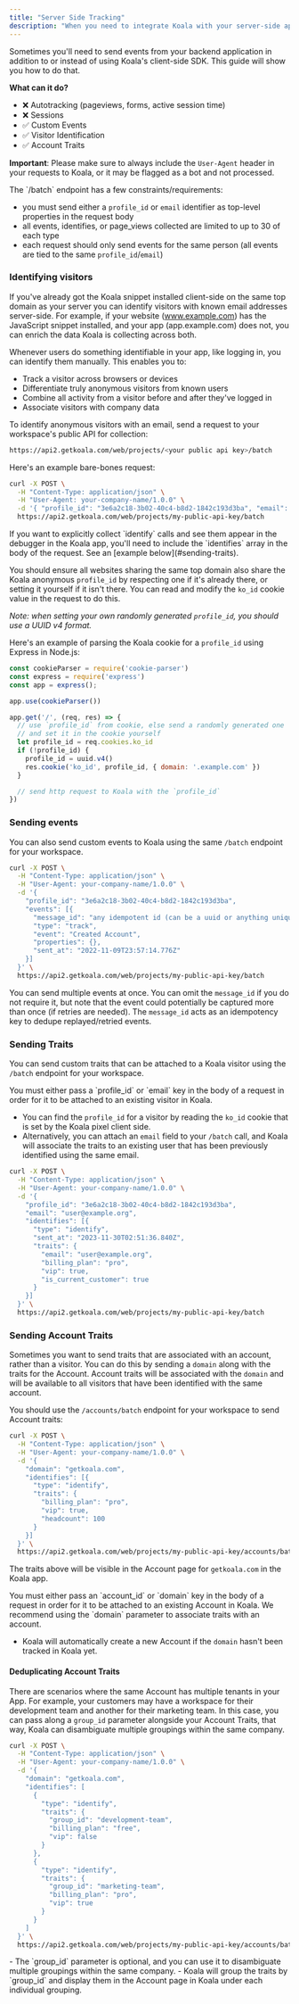 ```yaml
---
title: "Server Side Tracking"
description: "When you need to integrate Koala with your server-side application."
---
```


Sometimes you'll need to send events from your backend application in addition to or instead of using Koala's client-side SDK. This guide will show you how to do that.

**What can it do?**
- ❌ Autotracking (pageviews, forms, active session time)
- ❌ Sessions
- ✅ Custom Events
- ✅ Visitor Identification
- ✅ Account Traits

**Important**: Please make sure to always include the `User-Agent` header in your requests to Koala, or it may be flagged as a bot and not processed.

<Note>
The `/batch` endpoint has a few constraints/requirements: 
  
- you must send either a `profile_id` or `email` identifier as top-level properties in the request body
- all events, identifies, or page_views collected are limited to up to 30 of each type
- each request should only send events for the same person (all events are tied to the same `profile_id`/`email`)
</Note>

### Identifying visitors

If you've already got the Koala snippet installed client-side on the same top domain as your server you can identify visitors with known email addresses server-side. For example, if your website (www.example.com) has the JavaScript snippet installed, and your app (app.example.com) does not, you can enrich the data Koala is collecting across both.

Whenever users do something identifiable in your app, like logging in, you can identify them manually. This enables you to:
- Track a visitor across browsers or devices
- Differentiate truly anonymous visitors from known users
- Combine all activity from a visitor before and after they've logged in
- Associate visitors with company data

To identify anonymous visitors with an email, send a request to your workspace's public API for collection:

```sh Tracking API Endpoint
https://api2.getkoala.com/web/projects/<your public api key>/batch
```

Here's an example bare-bones request:
```sh Example Request
curl -X POST \
  -H "Content-Type: application/json" \
  -H "User-Agent: your-company-name/1.0.0" \
  -d '{ "profile_id": "3e6a2c18-3b02-40c4-b8d2-1842c193d3ba", "email": "person@example.com" }' \
  https://api2.getkoala.com/web/projects/my-public-api-key/batch
```

<Note>
  If you want to explicitly collect `identify` calls and see them appear in the debugger in the Koala app, you'll need to include the `identifies` array in the body of the request. See an [example below](#sending-traits).
</Note>

You should ensure all websites sharing the same top domain also share the Koala anonymous `profile_id` by respecting one if it's already there, or setting it yourself if it isn't there. You can read and modify the `ko_id` cookie value in the request to do this.

*Note: when setting your own randomly generated `profile_id`, you should use a UUID v4 format.*

Here's an example of parsing the Koala cookie for a `profile_id` using Express in Node.js:


```js Node.js Express Example
const cookieParser = require('cookie-parser')
const express = require('express')
const app = express();

app.use(cookieParser())

app.get('/', (req, res) => {
  // use `profile_id` from cookie, else send a randomly generated one
  // and set it in the cookie yourself
  let profile_id = req.cookies.ko_id
  if (!profile_id) {
    profile_id = uuid.v4()
    res.cookie('ko_id', profile_id, { domain: '.example.com' })
  }

  // send http request to Koala with the `profile_id`
})
```

### Sending events

You can also send custom events to Koala using the same `/batch` endpoint for your workspace.

```sh Example Request
curl -X POST \
  -H "Content-Type: application/json" \
  -H "User-Agent: your-company-name/1.0.0" \
  -d '{
    "profile_id": "3e6a2c18-3b02-40c4-b8d2-1842c193d3ba",
    "events": [{
      "message_id": "any idempotent id (can be a uuid or anything unique)",
      "type": "track",
      "event": "Created Account",
      "properties": {},
      "sent_at": "2022-11-09T23:57:14.776Z"
    }]
  }' \
  https://api2.getkoala.com/web/projects/my-public-api-key/batch
```

You can send multiple events at once. You can omit the `message_id` if you do not require it, but note that the event could potentially be captured more than once (if retries are needed). The `message_id` acts as an idempotency key to dedupe replayed/retried events.

### Sending Traits

You can send custom traits that can be attached to a Koala visitor using the `/batch` endpoint for your workspace.

<Note>
You must either pass a `profile_id` or `email` key in the body of a request in order for it to be attached to an existing visitor in Koala.

- You can find the `profile_id` for a visitor by reading the `ko_id` cookie that is set by the Koala pixel client side.
- Alternatively, you can attach an `email` field to your `/batch` call, and Koala will associate the traits to an existing user that has been previously identified using the same email.
</Note>

```sh Example Request
curl -X POST \
  -H "Content-Type: application/json" \
  -H "User-Agent: your-company-name/1.0.0" \
  -d '{
    "profile_id": "3e6a2c18-3b02-40c4-b8d2-1842c193d3ba",
    "email": "user@example.org",
    "identifies": [{
      "type": "identify",
      "sent_at": "2023-11-30T02:51:36.840Z",
      "traits": {
        "email": "user@example.org",
        "billing_plan": "pro",
        "vip": true,
        "is_current_customer": true
      }
    }]
  }' \
  https://api2.getkoala.com/web/projects/my-public-api-key/batch
```

### Sending Account Traits

Sometimes you want to send traits that are associated with an account, rather than a visitor. You can do this by sending a `domain` along with the traits for the Account.
Account traits will be associated with the `domain` and will be available to all visitors that have been identified with the same account.

You should use the `/accounts/batch` endpoint for your workspace to send Account traits:

```sh Example Request
curl -X POST \
  -H "Content-Type: application/json" \
  -H "User-Agent: your-company-name/1.0.0" \
  -d '{
    "domain": "getkoala.com",
    "identifies": [{
      "type": "identify",
      "traits": {
        "billing_plan": "pro",
        "vip": true,
        "headcount": 100
      }
    }]
  }' \
  https://api2.getkoala.com/web/projects/my-public-api-key/accounts/batch
```

The traits above will be visible in the Account page for `getkoala.com` in the Koala app.

<Note>
You must either pass an `account_id` or `domain` key in the body of a request in order for it to be attached to an existing Account in Koala.
We recommend using the `domain` parameter to associate traits with an account.

- Koala will automatically create a new Account if the `domain` hasn't been tracked in Koala yet.
</Note>

#### Deduplicating Account Traits
There are scenarios where the same Account has multiple tenants in your App. For example, your customers may have a workspace for their development team and another for their marketing team.
In this case, you can pass along a `group_id` parameter alongside your Account Traits, that way, Koala can disambiguate multiple groupings within the same company.

```sh Example Request
curl -X POST \
  -H "Content-Type: application/json" \
  -H "User-Agent: your-company-name/1.0.0" \
  -d '{
    "domain": "getkoala.com",
    "identifies": [
      {
        "type": "identify",
        "traits": {
          "group_id": "development-team",
          "billing_plan": "free",
          "vip": false
        }
      },
      {
        "type": "identify",
        "traits": {
          "group_id": "marketing-team",
          "billing_plan": "pro",
          "vip": true
        }
      }
    ]
  }' \
  https://api2.getkoala.com/web/projects/my-public-api-key/accounts/batch
```

<Note>
- The `group_id` parameter is optional, and you can use it to disambiguate multiple groupings within the same company.
- Koala will group the traits by `group_id` and display them in the Account page in Koala under each individual grouping.
</Note>